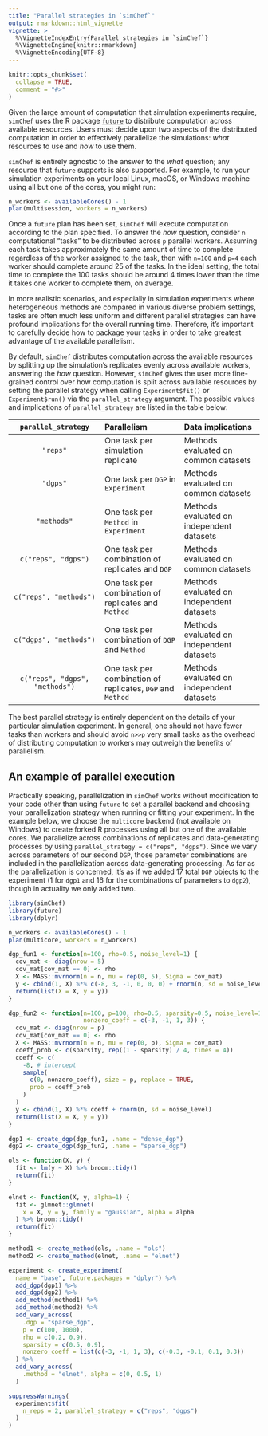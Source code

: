 ```yaml
---
title: "Parallel strategies in `simChef`"
output: rmarkdown::html_vignette
vignette: >
  %\VignetteIndexEntry{Parallel strategies in `simChef`}
  %\VignetteEngine{knitr::rmarkdown}
  %\VignetteEncoding{UTF-8}
---
```


```r
knitr::opts_chunk$set(
  collapse = TRUE,
  comment = "#>"
)
```

Given the large amount of computation that simulation experiments require,
`simChef` uses the R package [`future`](https://future.futureverse.org/) to
distribute computation across available resources. Users must decide upon two
aspects of the distributed computation in order to effectively parallelize the
simulations: _what_ resources to use and _how_ to use them.

`simChef` is entirely agnostic to the answer to the _what_ question; any
resource that `future` supports is also supported. For example, to run your
simulation experiments on your local Linux, macOS, or Windows machine using all
but one of the cores, you might run:

```r
n_workers <- availableCores() - 1
plan(multisession, workers = n_workers)
```

Once a `future` plan has been set, `simChef` will execute computation according
to the plan specified. To answer the _how_ question, consider `n` computational
"tasks" to be distributed across `p` parallel workers. Assuming each task takes
approximately the same amount of time to complete regardless of the worker
assigned to the task, then with `n=100` and `p=4` each worker should complete
around 25 of the tasks. In the ideal setting, the total time to complete the 100
tasks should be around 4 times lower than the time it takes one worker to
complete them, on average.

In more realistic scenarios, and especially in simulation experiments where
heterogeneous methods are compared in various diverse problem settings, tasks
are often much less uniform and different parallel strategies can have profound
implications for the overall running time. Therefore, it's important to
carefully decide how to package your tasks in order to take greatest advantage
of the available parallelism.

By default, `simChef` distributes computation across the available resources by
splitting up the simulation's replicates evenly across available workers,
answering the _how_ question. However, `simChef` gives the user more
fine-grained control over how computation is split across available resources by
setting the parallel strategy when calling `Experiment$fit()` or
`Experiment$run()` via the `parallel_strategy` argument. The possible values and
implications of `parallel_strategy` are listed in the table below:

| `parallel_strategy` | Parallelism | Data implications |
|:-----:|:-----|:-----|
| `"reps"` | One task per simulation replicate | Methods evaluated on common datasets |
| `"dgps"` | One task per `DGP` in `Experiment` | Methods evaluated on common datasets |
|  `"methods"` | One task per `Method` in `Experiment` | Methods evaluated on independent datasets |
| `c("reps", "dgps")` | One task per combination of replicates and `DGP`  | Methods evaluated on common datasets |
| `c("reps", "methods")` | One task per combination of replicates and `Method` | Methods evaluated on independent datasets |
| `c("dgps", "methods")` | One task per combination of `DGP` and `Method` | Methods evaluated on independent datasets |
| `c("reps", "dgps", "methods")` | One task per combination of replicates, `DGP` and `Method` | Methods evaluated on independent datasets |

The best parallel strategy is entirely dependent on the details of your
particular simulation experiment. In general, one should not have fewer tasks
than workers and should avoid `n>>p` very small tasks as the overhead of
distributing computation to workers may outweigh the benefits of parallelism.

## An example of parallel execution

Practically speaking, parallelization in `simChef` works without modification to
your code other than using `future` to set a parallel backend and choosing your
parallelization strategy when running or fitting your experiment. In the example
below, we choose the `multicore` backend (not available on Windows) to create
forked R processes using all but one of the available cores. We parallelize
across combinations of replicates and data-generating processes by using
`parallel_strategy = c("reps", "dgps")`. Since we vary across parameters of our
second `DGP`, those parameter combinations are included in the parallelization
across data-generating processing. As far as the parallelization is concerned,
it's as if we added 17 total `DGP` objects to the experiment (1 for `dgp1` and
16 for the combinations of parameters to `dgp2`), though in actuality we only
added two.

```r
library(simChef)
library(future)
library(dplyr)

n_workers <- availableCores() - 1
plan(multicore, workers = n_workers)

dgp_fun1 <- function(n=100, rho=0.5, noise_level=1) {
  cov_mat <- diag(nrow = 5)
  cov_mat[cov_mat == 0] <- rho
  X <- MASS::mvrnorm(n = n, mu = rep(0, 5), Sigma = cov_mat)
  y <- cbind(1, X) %*% c(-8, 3, -1, 0, 0, 0) + rnorm(n, sd = noise_level)
  return(list(X = X, y = y))
}

dgp_fun2 <- function(n=100, p=100, rho=0.5, sparsity=0.5, noise_level=1,
                     nonzero_coeff = c(-3, -1, 1, 3)) {
  cov_mat <- diag(nrow = p)
  cov_mat[cov_mat == 0] <- rho
  X <- MASS::mvrnorm(n = n, mu = rep(0, p), Sigma = cov_mat)
  coeff_prob <- c(sparsity, rep((1 - sparsity) / 4, times = 4))
  coeff <- c(
    -8, # intercept
    sample(
      c(0, nonzero_coeff), size = p, replace = TRUE,
      prob = coeff_prob
    )
  )
  y <- cbind(1, X) %*% coeff + rnorm(n, sd = noise_level)
  return(list(X = X, y = y))
}

dgp1 <- create_dgp(dgp_fun1, .name = "dense_dgp")
dgp2 <- create_dgp(dgp_fun2, .name = "sparse_dgp")

ols <- function(X, y) {
  fit <- lm(y ~ X) %>% broom::tidy()
  return(fit)
}

elnet <- function(X, y, alpha=1) {
  fit <- glmnet::glmnet(
    x = X, y = y, family = "gaussian", alpha = alpha
  ) %>% broom::tidy()
  return(fit)
}

method1 <- create_method(ols, .name = "ols")
method2 <- create_method(elnet, .name = "elnet")

experiment <- create_experiment(
  name = "base", future.packages = "dplyr") %>%
  add_dgp(dgp1) %>%
  add_dgp(dgp2) %>%
  add_method(method1) %>%
  add_method(method2) %>%
  add_vary_across(
    .dgp = "sparse_dgp",
    p = c(100, 1000),
    rho = c(0.2, 0.9),
    sparsity = c(0.5, 0.9),
    nonzero_coeff = list(c(-3, -1, 1, 3), c(-0.3, -0.1, 0.1, 0.3))
  ) %>%
  add_vary_across(
    .method = "elnet", alpha = c(0, 0.5, 1)
  )

suppressWarnings(
  experiment$fit(
    n_reps = 2, parallel_strategy = c("reps", "dgps")
  )
)
```
